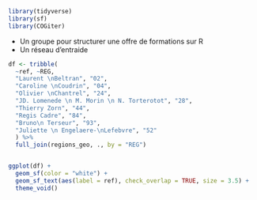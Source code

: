 ```r
library(tidyverse)
library(sf)
library(COGiter)
```


- Un groupe pour structurer une offre de formations sur R
- Un réseau d'entraide 

```r

df <- tribble(
  ~ref, ~REG,
  "Laurent \nBeltran", "02", 
  "Caroline \nCoudrin", "04",
  "Olivier \nChantrel", "24",
  "JD. Lomenede \n M. Morin \n N. Torterotot", "28",
  "Thierry Zorn", "44",
  "Regis Cadre", "84",
  "Bruno\n Terseur", "93",
  "Juliette \n Engelaere-\nLefebvre", "52"
  ) %>% 
  full_join(regions_geo, ., by = "REG")


ggplot(df) +
  geom_sf(color = "white") + 
  geom_sf_text(aes(label = ref), check_overlap = TRUE, size = 3.5) +
  theme_void()

```
